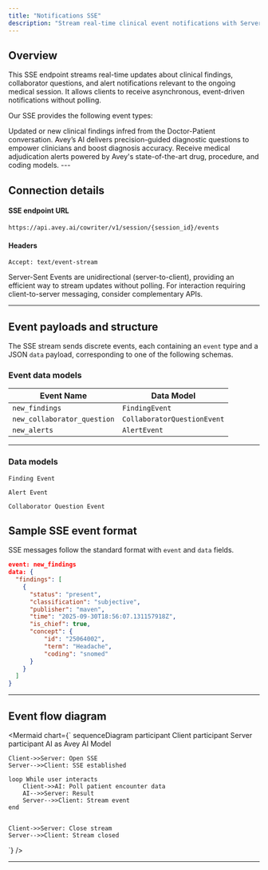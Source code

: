 ```yaml
---
title: "Notifications SSE"
description: "Stream real-time clinical event notifications with Server-Sent Events (SSE) for medical findings, collaborator questions, and medical alerts."
---
```

 

## Overview

This SSE endpoint streams real-time updates about clinical findings, collaborator questions, and alert notifications relevant to the ongoing medical session. It allows clients to receive asynchronous, event-driven notifications without polling.

Our SSE provides the following event types:


<Cards className="grid grid-cols-1 ">
  <Card title="new_findings">
 Updated or new clinical findings infred from the Doctor-Patient conversation.  
  </Card>
  <Card title="new_collaborator_question">
Avey’s AI delivers precision-guided diagnostic questions to empower clinicians and boost diagnosis accuracy.
  </Card>
  <Card title="new_alerts">
Receive medical adjudication alerts powered by Avey's state-of-the-art drug, procedure, and coding models.
  </Card>
</Cards>
---

## Connection details


#### SSE endpoint URL

```http
https://api.avey.ai/cowriter/v1/session/{session_id}/events
```

#### Headers 

```http
Accept: text/event-stream
```


  
<Callout type="info">
  Server-Sent Events are unidirectional (server-to-client), providing an efficient way to stream updates without polling. For interaction requiring client-to-server messaging, consider complementary APIs.
</Callout>

--- 

## Event payloads and structure

The SSE stream sends discrete events, each containing an `event` type and a JSON `data` payload, corresponding to one of the following schemas.

### Event data models

| Event Name               | Data Model                      |
|--------------------------|---------------------------------|
| `new_findings`           | `FindingEvent`                  |
| `new_collaborator_question` | `CollaboratorQuestionEvent`     |
| `new_alerts`             | `AlertEvent`                    |

---

### Data models

```Finding Event```
<AutoTypeTable path="content/docs/cowriter/types/finding-event.ts" name="FindingEvent" />

```Alert Event```
<AutoTypeTable path="content/docs/cowriter/types/alert-event.ts" name="AlertEvent" />

```Collaborator Question Event```
<AutoTypeTable path="content/docs/cowriter/types/collaborator-question-event.ts" name="CollaboratorQuestionEvent" />




## Sample SSE event format

SSE messages follow the standard format with `event` and `data` fields.
```json "
event: new_findings
data: {
  "findings": [
    {
      "status": "present",
      "classification": "subjective",
      "publisher": "maven",
      "time": "2025-09-30T18:56:07.131157918Z",
      "is_chief": true,
      "concept": {
          "id": "25064002",
          "term": "Headache",
          "coding": "snomed"
      }
    }
  ]
}
```
---

## Event flow diagram

<Mermaid
  chart={`
sequenceDiagram
    participant Client
    participant Server
    participant AI as Avey AI Model

    Client->>Server: Open SSE
    Server-->>Client: SSE established

    loop While user interacts
        Client->>AI: Poll patient encounter data
        AI-->>Server: Result
        Server-->>Client: Stream event
    end
    

    Client->>Server: Close stream
    Server-->>Client: Stream closed

  `}
/>

---

